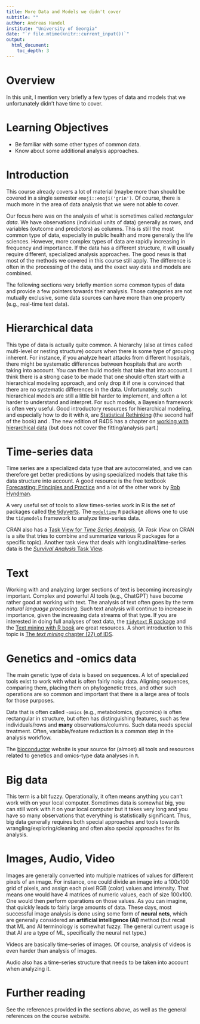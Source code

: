 ```yaml
---
title: More Data and Models we didn't cover 
subtitle: ""
author: Andreas Handel
institute: "University of Georgia"
date: "`r file.mtime(knitr::current_input())`"
output: 
  html_document:
    toc_depth: 3
---
```



# Overview
In this unit, I mention very briefly a few types of data and models that we unfortunately didn't have time to cover.



# Learning Objectives
* Be familiar with some other types of common data.
* Know about some additional analysis approaches.



# Introduction

This course already covers a lot of material (maybe more than should be covered in a single semester `emoji::emoji('grin')`. Of course, there is much more in the area of data analysis that we were not able to cover.

Our focus here was on the analysis of what is sometimes called _rectangular data_. We have observations (individual units of data) generally as rows, and variables (outcome and predictors) as columns. This is still the most common type of data, especially in public health and more generally the life sciences. However, more complex types of data are rapidly increasing in frequency and importance. If the data has a different structure, it will usually require different, specialized analysis approaches. The good news is that most of the methods we covered in this course still apply. The difference is often in the processing of the data, and the exact way data and models are combined.

The following sections very briefly mention some common types of data and provide a few pointers towards their analysis. Those categories are not mutually exclusive, some data sources can have more than one property (e.g., real-time text data).


# Hierarchical data

This type of data is actually quite common. A hierarchy (also at times called multi-level or nesting structure) occurs when there is some type of grouping inherent. For instance, if you analyze heart attacks from different hospitals, there might be systematic differences between hospitals that are worth taking into account. You can then build models that take that into account. I think there is a strong case to be made that one should often start with a hierarchical modeling approach, and only drop it if one is convinced that there are no systematic differences in the data. Unfortunately, such hierarchical models are still a little bit harder to implement, and often a lot harder to understand and interpret. For such models, a Bayesian framework is often very useful. Good introductory resources for hierarchical modeling, and especially how to do it with `R`,  are [Statistical Rethinking](https://xcelab.net/rm/statistical-rethinking/) (the second half of the book) and [](). The new edition of R4DS has a chapter on [working with hierarchical data](https://r4ds.hadley.nz/rectangling.html) (but does not cover the fitting/analysis part.)


# Time-series data

Time series are a specialized data type that are autocorrelated, and we can therefore get better predictions by using specialized models that take this data structure into account. A good resource is the free textbook [Forecasting: Principles and Practice](https://otexts.com/fpp3/) and a lot of the other work by [Rob Hyndman](https://robjhyndman.com/). 

A very useful set of tools to allow times-series work in R is the set of packages called [the tidyverts](https://tidyverts.org/). The [`modeltime`](https://business-science.github.io/modeltime/) `R` package allows one to use the `tidymodels` framework to analyze time-series data.

CRAN also has a [Task View for _Time Series Analysis_.](https://cran.r-project.org/web/views/TimeSeries.html) (A _Task View_ on CRAN is a site that tries to combine and summarize various R packages for a specific topic). Another task view that deals with longitudinal/time-series data is the [_Survival Analysis_ Task View](https://cran.r-project.org/web/views/Survival.html).



# Text

Working with and analyzing larger sections of text is becoming increasingly important. Complex and powerful AI tools (e.g., ChatGPT) have become rather good at working with text. The analysis of text often goes by the term _natural language processing_. Such text analysis will continue to increase in importance, given the increasing data streams of that type. If you are interested in doing full analyses of text data, the [`tidytext` R package](https://juliasilge.github.io/tidytext/) and the [Text mining with R book](https://www.tidytextmining.com/) are great resources. A short introduction to this topic is [The _text mining_ chapter (27) of IDS](https://rafalab.github.io/dsbook/text-mining.html). 



# Genetics and -omics data

The main genetic type of data is based on sequences. A lot of specialized tools exist to work with what is often fairly noisy data. Aligning sequences, comparing them, placing them on phylogenetic trees, and other such operations are so common and important that there is a large area of tools for those purposes. 

Data that is often called `-omics` (e.g., metabolomics, glycomics) is often rectangular in structure, but often has distinguishing features, such as few individuals/rows and **many** observations/columns. Such data needs special treatment. Often, variable/feature reduction is a common step in the analysis workflow.

The [bioconductor](https://www.bioconductor.org/) website is your source for (almost) all tools and resources related to genetics and omics-type data analyses in `R`. 


# Big data

This term is a bit fuzzy. Operationally, it often means anything you can't work with on your local computer. Sometimes data is somewhat big, you can still work with it on your local computer but it takes very long and you have so many observations that everything is statistically significant. Thus, big data generally requires both special approaches and tools towards wrangling/exploring/cleaning and often also special approaches for its analysis. 




# Images, Audio, Video

Images are generally converted into multiple matrices of values for different pixels of an image. For instance, one could divide an image into a 100x100 grid of pixels, and assign each pixel RGB (color) values and intensity. That means one would have 4 matrices of numeric values, each of size 100x100. One would then perform operations on those values. As you can imagine, that quickly leads to fairly large amounts of data. These days, most successful image analysis is done using some form of **neural nets**, which are generally considered an **artificial intelligence (AI)** method (but recall that ML and AI terminology is somewhat fuzzy. The general current usage is that AI are a type of ML, specifically the neural net type.)

Videos are basically time-series of images. Of course, analysis of videos is even harder than analysis of images.

Audio also has a time-series structure that needs to be taken into account when analyzing it.


# Further reading

See the references provided in the sections above, as well as the general references on the course website. 